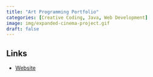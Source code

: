 ```yaml
---
title: "Art Programming Portfolio"
categories: [Creative Coding, Java, Web Development]
image: img/expanded-cinema-project.gif
draft: false
---
```


## Links

-   [Website](../../art22/index.html)
